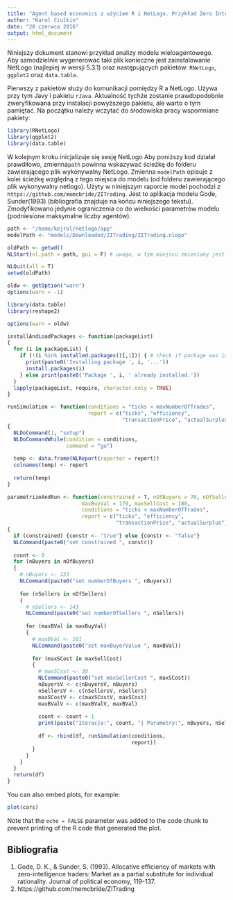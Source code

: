 ```yaml
---
title: "Agent based economics z użyciem R i NetLogo. Przykład Zero Intelligence Trading."
author: "Karol Ciulkin"
date: "28 czerwca 2016"
output: html_document
---
```


Niniejszy dokument stanowi przykład analizy modelu wieloagentowego. Aby samodzielnie wygenerować taki plik konieczne jest zainstalowanie NetLogo (najlepiej w wersji 5.3.1) oraz następujących pakietów: `RNetLogo`, `ggplot2` oraz `data.table`.


Pierwszy z pakietów służy do komunikacji pomiędzy R a NetLogo. Używa przy tym Javy i pakietu `rJava`. Aktualność tychże zostanie prawdopodobnie zweryfikowana przy instalacji powyższego pakietu, ale warto o tym pamiętać.
Na początku należy wczytać do środowiska pracy wspomniane pakiety:


```r
library(RNetLogo)
library(ggplot2)
library(data.table)
```

W kolejnym kroku inicjalizuje się sesję NetLogo Aby poniższy kod działał prawdiłowo, zmienna`path` powinna wskazywać ścieżkę do folderu zawierającego plik wykonywalny NetLogo. Zmienna `modelPath` opisuje z kolei ścieżkę względną z tego miejsca do modelu (od folderu zawierającego plik wykonywalny netlogo). Użyty w niniejszym raporcie model pochodzi z `https://github.com/memcbride/ZITrading`. Jest to aplikacja modelu Gode, Sunder(1993) (bibliografia znajduje na końcu niniejszego tekstu). Zmodyfikowano jedynie ograniczenia co do wielkości parametrów modelu (podniesione maksymalne liczby agentów).

```r
path <- "/home/kejrol/netlogo/app"
modelPath <- "models/Downloaded/ZITrading/ZITrading.nlogo"
```
```r
oldPath <- getwd()
NLStart(nl.path = path, gui = F) # uwaga, w tym miejscu zmieniany jest katalog roboczy

NLQuit(all = T)
setwd(oldPath)
```



```r
oldw <- getOption("warn")
options(warn = -1)

library(data.table)
library(reshape2)

options(warn = oldw)

installAndLoadPackages <- function(packageList)
{
  for (i in packageList) {
    if (!(i %in% installed.packages()[,1])) { # check if package was installed
      print(paste0('Installing package ', i, '...'))
      install.packages(i)
    } else print(paste0('Package ', i, ' already installed.'))
  }
  lapply(packageList, require, character.only = TRUE)
}

runSimulation <- function(conditions = "ticks < maxNumberOfTrades",
                          report = c("ticks", "efficiency",
                                     "transactionPrice", "actualSurplus"))
{
  NLDoCommand(1, "setup")
  NLDoCommandWhile(condition = conditions,
                   command = "go")
  
  temp <- data.frame(NLReport(reporter = report))
  colnames(temp) <- report
  
  return(temp)
}

parametrizeAndRun <- function(constrained = T, nOfBuyers = 70, nOfSellers = 60,
                        maxBuyVal = 170, maxSellCost = 180,
                        conditions = "ticks < maxNumberOfTrades",
                        report = c("ticks", "efficiency",
                                   "transactionPrice", "actualSurplus"))
{
  if (constrained) {constr <- "true"} else {constr <- "false"}
  NLCommand(paste0("set constrained ", constr))
  
  count <- 0
  for (nBuyers in nOfBuyers)
  {
    # nBuyers <- 133
    NLCommand(paste0("set numberOfBuyers ", nBuyers))
    
    for (nSellers in nOfSellers)
    {
      # nSellers <- 143
      NLCommand(paste0("set numberOfSellers ", nSellers))
      
      for (maxBVal in maxBuyVal)
      {
        # maxBVal <- 101
        NLCommand(paste0("set maxBuyerValue ", maxBVal))
        
        for (maxSCost in maxSellCost)
        {
          # maxSCost <- 30
          NLCommand(paste0("set maxSellerCost ", maxSCost))
          nBuyersV <- c(nBuyersV, nBuyers)
          nSellersV <- c(nSellersV, nSellers)
          maxSCostV <- c(maxSCostV, maxSCost)
          maxBValV <- c(maxBValV, maxBVal)
          
          count <- count + 1
          print(paste("Iteracja:", count, "| Parametry:", nBuyers, nSellers, maxBVal, maxSCost))
          
          df <- rbind(df, runSimulation(conditions,
                                        report))
        }
      }
    }
  }
  return(df)
}

```

You can also embed plots, for example:

```r
plot(cars)
```

Note that the `echo = FALSE` parameter was added to the code chunk to prevent printing of the R code that generated the plot.

## Bibliografia
(@) Gode, D. K., & Sunder, S. (1993). Allocative efficiency of markets with zero-intelligence traders: Market as a partial substitute for individual rationality. Journal of political economy, 119-137.
(@) https://github.com/memcbride/ZITrading